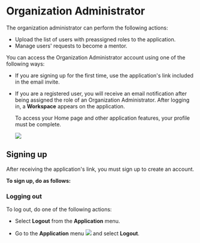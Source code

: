 
# Organization Administrator

The organization administrator can perform the following actions:

* Upload the list of users with preassigned roles to the application.
* Manage users' requests to become a mentor.

You can access the Organization Administrator account using one of the following ways:

* If you are signing up for the first time, use the application's link included in the email invite.
* If you are a registered user, you will receive an email notification after being assigned the role of an Organization Administrator. After logging in, a **Workspace** appears on the application.
    <Admonition type="note">    
    <p>To access your Home page and other application features, your profile must be complete.</p>
    </Admonition>

    ![](media/orgadminpage.png)

## Signing up

After receiving the application's link, you must sign up to create an account.

**To sign up, do as follows:**

<SignUp />

### Logging out

To log out, do one of the following actions:

* Select <b>Logout</b> from the <b>Application</b> menu.

* Go to the <b>Application</b> menu <img src={BurgerMenu}/> and select <b>Logout</b>.



